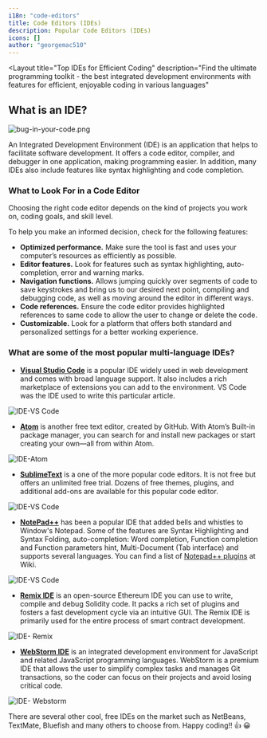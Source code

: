 ```yaml
---
i18n: "code-editors"
title: Code Editors (IDEs)
description: Popular Code Editors (IDEs)
icons: []
author: "georgemac510"
---
```



<Layout
    title="Top IDEs for Efficient Coding" 
    description="Find the ultimate programming toolkit - the best integrated development environments with features for efficient, enjoyable coding in various languages" 
>
<LessonHeader title="Code Editors (IDEs)" />

## What is an IDE?

![bug-in-your-code.png](/assets/lessons/code-editors/bug-in-your-code.png)

An Integrated Development Environment (IDE) is an application that helps to
facilitate software development. It offers a code editor, compiler, and debugger
in one application, making programming easier. In addition, many IDEs also
include features like syntax highlighting and code completion.

### What to Look For in a Code Editor

Choosing the right code editor depends on the kind of projects you work on,
coding goals, and skill level.

To help you make an informed decision, check for the following features:

- **Optimized performance.** Make sure the tool is fast and uses your computer’s
  resources as efficiently as possible.
- **Editor features.** Look for features such as syntax highlighting,
  auto-completion, error and warning marks.
- **Navigation functions.** Allows jumping quickly over segments of code to save
  keystrokes and bring us to our desired next point, compiling and debugging
  code, as well as moving around the editor in different ways.
- **Code references.** Ensure the code editor provides highlighted references to
  same code to allow the user to change or delete the code.
- **Customizable.** Look for a platform that offers both standard and
  personalized settings for a better working experience.

### What are some of the most popular multi-language IDEs?

- **[Visual Studio Code](https://www.sitepoint.com/visual-studio-code-power-user-guide/)** is
  a popular IDE widely used in web development and comes with broad language
  support. It also includes a rich marketplace of extensions you can add to the
  environment. VS Code was the IDE used to write this particular article.

![IDE-VS Code](/assets/lessons/code-editors/IDE-vscode.png)

- **[Atom](https://atom.io/)** is another free text editor, created by GitHub.
  With Atom’s Built-in package manager, you can search for and install new
  packages or start creating your own—all from within Atom.

![IDE-Atom](/assets/lessons/code-editors/IDE-atom.png)

- **[SublimeText](https://www.sublimetext.com/)** is a one of the more popular
  code editors. It is not free but offers an unlimited free trial. Dozens of
  free themes, plugins, and additional add-ons are available for this popular
  code editor.

![IDE-VS Code](/assets/lessons/code-editors/IDE-sublime-text.png)

- **[NotePad++](https://notepad-plus-plus.org/)** has been a popular IDE that
  added bells and whistles to Window's Notepad. Some of the features are Syntax
  Highlighting and Syntax Folding, auto-completion: Word completion, Function
  completion and Function parameters hint, Multi-Document (Tab interface) and
  supports several languages. You can find a list
  of [Notepad++ plugins](http://docs.notepad-plus-plus.org/index.php?title=Plugin_Central)
  at Wiki.

![IDE-VS Code](/assets/lessons/code-editors/IDE-notepad-2plus.png)

- **[Remix IDE](https://remix.ethereum.org/)** is an open-source Ethereum IDE
  you can use to write, compile and debug Solidity code. It packs a rich set of
  plugins and fosters a fast development cycle via an intuitive GUI. The Remix
  IDE is primarily used for the entire process of smart contract development.

![IDE- Remix](/assets/lessons/code-editors/IDE-remix.png)

- **[WebStorm IDE](https://www.jetbrains.com/webstorm/)** is an integrated
  development environment for JavaScript and related JavaScript programming
  languages. WebStorm is a premium IDE that allows the user to simplify complex
  tasks and manages Git transactions, so the coder can focus on their projects
  and avoid losing critical code.

![IDE- Webstorm](/assets/lessons/code-editors/IDE-webstorm.png)

There are several other cool, free IDEs on the market such as NetBeans,
TextMate, Bluefish and many others to choose from. Happy coding!! 👍 😀

</Layout>
